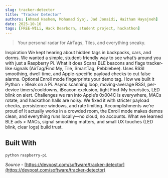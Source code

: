 ```yaml
---
slug: tracker-detector
title: "Tracker Detector"
authors: [Ahmad Hashem, Mohamad Syaj, Jad Jonaidi, Haitham Hayajneh]
date: 2025-10-16
tags: [FREE-WILi, Hack Dearborn, student project, hackathon]
---
```


> Your personal radar for AirTags, Tiles, and everything sneaky.

Inspiration We kept hearing about hidden tags in backpacks, cars, and dorms. We wanted a simple, student-friendly way to see what’s around you with just a Raspberry Pi. <!-- truncate --> What it does Scans BLE beacons and flags tracker-like signals (AirTag/Find My, Tile, SmartTag, Pebblebee). Uses RSSI smoothing, dwell time, and Apple-specific payload checks to cut false alarms. Optional Enroll mode fingerprints your demo tag. How we built it Python + Bleak on a Pi. Async scanning loop, moving-average RSSI, per-device timers/cooldowns, iBeacon exclusion, tight Find-My heuristics, LED blink on alert. Challenges we ran into Apple’s 0x004C is everywhere, MACs rotate, and hackathon halls are noisy. We fixed it with stricter payload checks, persistence windows, and rate limiting. Accomplishments we’re proud of It actually works in a crowded room, the Enroll mode makes demos clean, and everything runs locally—no cloud, no accounts. What we learned BLE ads > MACs, signal smoothing matters, and small UX touches (LED blink, clear logs) build trust.

## Built With

`python`
`raspberry-pi`

*Source* - [https://devpost.com/software/tracker-detector](https://devpost.com/software/tracker-detector)